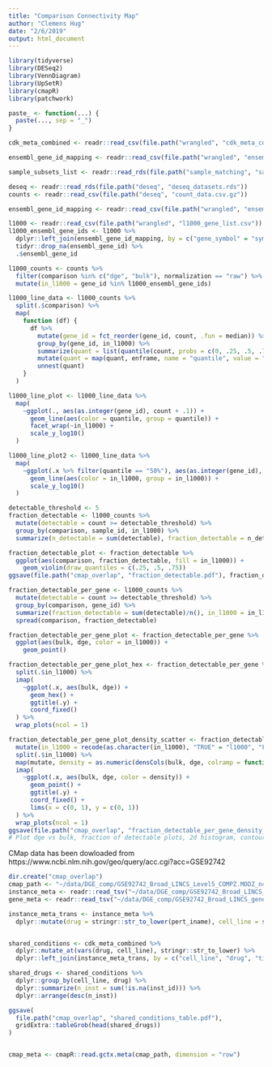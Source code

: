 ```yaml
---
title: "Comparison Connectivity Map"
author: "Clemens Hug"
date: "2/6/2019"
output: html_document
---
```


```r
library(tidyverse)
library(DESeq2)
library(VennDiagram)
library(UpSetR)
library(cmapR)
library(patchwork)

paste_ <- function(...) {
  paste(..., sep = "_")
}
```


```r
cdk_meta_combined <- readr::read_csv(file.path("wrangled", "cdk_meta_combined.csv"))

ensembl_gene_id_mapping <- readr::read_csv(file.path("wrangled", "ensembl_gene_id_mapping.csv"))

sample_subsets_list <- readr::read_rds(file.path("sample_matching", "sample_subsets_list.rds"))

deseq <- readr::read_rds(file.path("deseq", "deseq_datasets.rds"))
counts <- readr::read_csv(file.path("deseq", "count_data.csv.gz"))

ensembl_gene_id_mapping <- readr::read_csv(file.path("wrangled", "ensembl_gene_id_mapping.csv")) 

l1000 <- readr::read_csv(file.path("wrangled", "l1000_gene_list.csv"))
l1000_ensembl_gene_ids <- l1000 %>%
  dplyr::left_join(ensembl_gene_id_mapping, by = c("gene_symbol" = "symbol")) %>%
  tidyr::drop_na(ensembl_gene_id) %>%
  .$ensembl_gene_id
```


```r
l1000_counts <- counts %>%
  filter(comparison %in% c("dge", "bulk"), normalization == "raw") %>%
  mutate(in_l1000 = gene_id %in% l1000_ensembl_gene_ids)

l1000_line_data <- l1000_counts %>%
  split(.$comparison) %>%
  map(
    function (df) {
      df %>%
        mutate(gene_id = fct_reorder(gene_id, count, .fun = median)) %>%
        group_by(gene_id, in_l1000) %>%
        summarize(quant = list(quantile(count, probs = c(0, .25, .5, .75, 1)))) %>%
        mutate(quant = map(quant, enframe, name = "quantile", value = "count")) %>%
        unnest(quant)
    }
  )

l1000_line_plot <- l1000_line_data %>%
  map(
    ~ggplot(., aes(as.integer(gene_id), count + .1)) +
      geom_line(aes(color = quantile, group = quantile)) +
      facet_wrap(~in_l1000) +
      scale_y_log10()
  )

l1000_line_plot2 <- l1000_line_data %>%
  map(
    ~ggplot(.x %>% filter(quantile == "50%"), aes(as.integer(gene_id), count + .1)) +
      geom_line(aes(color = in_l1000, group = in_l1000)) +
      scale_y_log10()
  )

detectable_threshold <- 5
fraction_detectable <- l1000_counts %>%
  mutate(detectable = count >= detectable_threshold) %>%
  group_by(comparison, sample_id, in_l1000) %>%
  summarize(n_detectable = sum(detectable), fraction_detectable = n_detectable/n())

fraction_detectable_plot <- fraction_detectable %>%
  ggplot(aes(comparison, fraction_detectable, fill = in_l1000)) +
    geom_violin(draw_quantiles = c(.25, .5, .75))
ggsave(file.path("cmap_overlap", "fraction_detectable.pdf"), fraction_detectable_plot, width = 5, height = 5)

fraction_detectable_per_gene <- l1000_counts %>%
  mutate(detectable = count >= detectable_threshold) %>%
  group_by(comparison, gene_id) %>%
  summarize(fraction_detectable = sum(detectable)/n(), in_l1000 = in_l1000[1]) %>%
  spread(comparison, fraction_detectable)

fraction_detectable_per_gene_plot <- fraction_detectable_per_gene %>%
  ggplot(aes(bulk, dge, color = in_l1000)) +
    geom_point()

fraction_detectable_per_gene_plot_hex <- fraction_detectable_per_gene %>%
  split(.$in_l1000) %>%
  imap(
    ~ggplot(.x, aes(bulk, dge)) +
      geom_hex() +
      ggtitle(.y) +
      coord_fixed()
  ) %>%
  wrap_plots(ncol = 1)

fraction_detectable_per_gene_plot_density_scatter <- fraction_detectable_per_gene %>%
  mutate(in_l1000 = recode(as.character(in_l1000), "TRUE" = "l1000", "FALSE" = "not_l1000")) %>%
  split(.$in_l1000) %>%
  map(mutate, density = as.numeric(densCols(bulk, dge, colramp = function(n) seq(from = 0, to = n, length.out = n)))) %>%
  imap(
    ~ggplot(.x, aes(bulk, dge, color = density)) +
      geom_point() +
      ggtitle(.y) +
      coord_fixed() +
      lims(x = c(0, 1), y = c(0, 1))
  ) %>%
  wrap_plots(ncol = 1)
ggsave(file.path("cmap_overlap", "fraction_detectable_per_gene_density_scatter.pdf"), fraction_detectable_per_gene_plot_density_scatter, width = 4, height = 8)
# Plot dge vs bulk, fraction of detectable plots, 2d histogram, contour map
```



CMap data has been dowloaded from https://www.ncbi.nlm.nih.gov/geo/query/acc.cgi?acc=GSE92742


```r
dir.create("cmap_overlap")
cmap_path <- "~/data/DGE_comp/GSE92742_Broad_LINCS_Level5_COMPZ.MODZ_n473647x12328.gctx"
instance_meta <- readr::read_tsv("~/data/DGE_comp/GSE92742_Broad_LINCS_inst_info.txt")
gene_meta <- readr::read_tsv("~/data/DGE_comp/GSE92742_Broad_LINCS_gene_info.txt")

instance_meta_trans <- instance_meta %>%
  dplyr::mutate(drug = stringr::str_to_lower(pert_iname), cell_line = stringr::str_to_lower(cell_id))


shared_conditions <- cdk_meta_combined %>%
  dplyr::mutate_at(vars(drug, cell_line), stringr::str_to_lower) %>%
  dplyr::left_join(instance_meta_trans, by = c("cell_line", "drug", "time" = "pert_time"))

shared_drugs <- shared_conditions %>%
  dplyr::group_by(cell_line, drug) %>%
  dplyr::summarize(n_inst = sum(!is.na(inst_id))) %>%
  dplyr::arrange(desc(n_inst))

ggsave(
  file.path("cmap_overlap", "shared_conditions_table.pdf"),
  gridExtra::tableGrob(head(shared_drugs))
)


cmap_meta <- cmapR::read.gctx.meta(cmap_path, dimension = "row")

```
